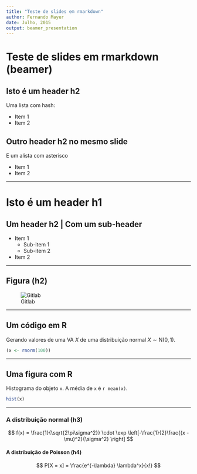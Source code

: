 ```yaml
---
title: "Teste de slides em rmarkdown"
author: Fernando Mayer
date: Julho, 2015
output: beamer_presentation
---
```


# Teste de slides em rmarkdown (beamer)

## Isto é um header h2

Uma lista com hash:

- Item 1
- Item 2

## Outro header h2 no mesmo slide

E um alista com asterisco

* Item 1
* Item 2

----

# Isto é um header h1

## Um header h2 | Com um sub-header

- Item 1
    - Sub-item 1
    - Sub-item 2
- Item 2

----

## Figura (h2)

![Gitlab](gitlab.png)

----

## Um código em R

Gerando valores de uma VA $X$ de uma distribuição normal $X \sim
\text{N}(0,1)$.

```r
(x <- rnorm(100))
```

----

## Uma figura com R

Histograma do objeto `x`. A média de `x` é `r mean(x)`.

```r
hist(x)
```

----

### A distribuição normal (h3)

$$ f(x) = \frac{1}{\sqrt{2\pi\sigma^2}} \cdot \exp
\left[-\frac{1}{2}\frac{(x - \mu)^2}{\sigma^2} \right] $$

#### A distribuição de Poisson (h4)

$$ P[X = x] = \frac{e^{-\lambda} \lambda^x}{x!} $$
